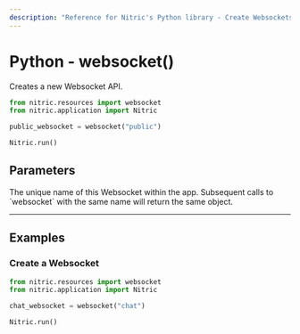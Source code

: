 ```yaml
---
description: "Reference for Nitric's Python library - Create Websockets with the Nitric Python SDK."
---
```


# Python - websocket()

Creates a new Websocket API.

```python
from nitric.resources import websocket
from nitric.application import Nitric

public_websocket = websocket("public")

Nitric.run()
```

## Parameters

<Properties>
  <Property name="name" required type="string">
    The unique name of this Websocket within the app. Subsequent calls to
    `websocket` with the same name will return the same object.
  </Property>
</Properties>

---

## Examples

### Create a Websocket

```python
from nitric.resources import websocket
from nitric.application import Nitric

chat_websocket = websocket("chat")

Nitric.run()
```

